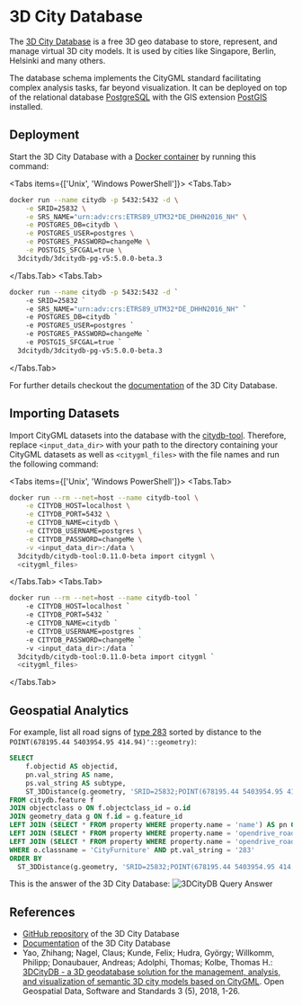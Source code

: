 
# 3D City Database

The [3D City Database](https://www.3dcitydb.org/3dcitydb/) is a free 3D geo database to store, represent, and manage virtual 3D city models.
It is used by cities like Singapore, Berlin, Helsinki and many others.

The database schema implements the CityGML standard facilitating complex analysis tasks, far beyond visualization.
It can be deployed on top of the relational database [PostgreSQL](https://www.postgresql.org) with the GIS extension [PostGIS](https://postgis.net) installed.

## Deployment

Start the 3D City Database with a [Docker container](https://github.com/tum-gis/3dcitydb-docker-postgis) by running this command:

<Tabs items={['Unix', 'Windows PowerShell']}>
  <Tabs.Tab>
```bash copy
docker run --name citydb -p 5432:5432 -d \
    -e SRID=25832 \
    -e SRS_NAME="urn:adv:crs:ETRS89_UTM32*DE_DHHN2016_NH" \
    -e POSTGRES_DB=citydb \
    -e POSTGRES_USER=postgres \
    -e POSTGRES_PASSWORD=changeMe \
    -e POSTGIS_SFCGAL=true \
  3dcitydb/3dcitydb-pg-v5:5.0.0-beta.3
```
  </Tabs.Tab>
  <Tabs.Tab>
```bash copy
docker run --name citydb -p 5432:5432 -d `
    -e SRID=25832 `
    -e SRS_NAME="urn:adv:crs:ETRS89_UTM32*DE_DHHN2016_NH" `
    -e POSTGRES_DB=citydb `
    -e POSTGRES_USER=postgres `
    -e POSTGRES_PASSWORD=changeMe `
    -e POSTGIS_SFCGAL=true `
  3dcitydb/3dcitydb-pg-v5:5.0.0-beta.3
```
  </Tabs.Tab>
</Tabs>

For further details checkout the [documentation](https://3dcitydb.github.io/3dcitydb-mkdocs/) of the 3D City Database.

## Importing Datasets

Import CityGML datasets into the database with the [citydb-tool](https://github.com/3dcitydb/citydb-tool).
Therefore, replace `<input_data_dir>` with your path to the directory containing your CityGML datasets as well as `<citygml_files>` with the file names and run the following command:

<Tabs items={['Unix', 'Windows PowerShell']}>
  <Tabs.Tab>
```bash copy
docker run --rm --net=host --name citydb-tool \
    -e CITYDB_HOST=localhost \
    -e CITYDB_PORT=5432 \
    -e CITYDB_NAME=citydb \
    -e CITYDB_USERNAME=postgres \
    -e CITYDB_PASSWORD=changeMe \
    -v <input_data_dir>:/data \
  3dcitydb/citydb-tool:0.11.0-beta import citygml \
  <citygml_files>
```
  </Tabs.Tab>
  <Tabs.Tab>
```bash copy
docker run --rm --net=host --name citydb-tool `
    -e CITYDB_HOST=localhost `
    -e CITYDB_PORT=5432 `
    -e CITYDB_NAME=citydb `
    -e CITYDB_USERNAME=postgres `
    -e CITYDB_PASSWORD=changeMe `
    -v <input_data_dir>:/data `
  3dcitydb/citydb-tool:0.11.0-beta import citygml `
  <citygml_files>
```
  </Tabs.Tab>
</Tabs>

## Geospatial Analytics

For example, list all road signs of [type 283](https://en.wikipedia.org/wiki/Road_signs_in_Germany#Regulatory_signs) sorted by distance to the ``POINT(678195.44 5403954.95 414.94)'::geometry)``:

```sql copy
SELECT
    f.objectid AS objectid,
    pn.val_string AS name,
    ps.val_string AS subtype,
    ST_3DDistance(g.geometry, 'SRID=25832;POINT(678195.44 5403954.95 414.94)'::geometry) as distance
FROM citydb.feature f
JOIN objectclass o ON f.objectclass_id = o.id
JOIN geometry_data g ON f.id = g.feature_id
LEFT JOIN (SELECT * FROM property WHERE property.name = 'name') AS pn ON f.id = pn.feature_id
LEFT JOIN (SELECT * FROM property WHERE property.name = 'opendrive_roadSignal_type') AS pt ON f.id = pt.feature_id
LEFT JOIN (SELECT * FROM property WHERE property.name = 'opendrive_roadSignal_subtype') AS ps ON f.id = ps.feature_id
WHERE o.classname = 'CityFurniture' AND pt.val_string = '283'
ORDER BY
  ST_3DDistance(g.geometry, 'SRID=25832;POINT(678195.44 5403954.95 414.94)'::geometry)
```

This is the answer of the 3D City Database:
![3DCityDB Query Answer](/media/demos/3dcitydb-query-answer.png)


## References

- [GitHub repository](https://github.com/3dcitydb/3dcitydb) of the 3D City Database
- [Documentation](https://3dcitydb.github.io/3dcitydb-mkdocs/) of the 3D City Database
- Yao, Zhihang; Nagel, Claus; Kunde, Felix; Hudra, György; Willkomm, Philipp; Donaubauer, Andreas; Adolphi, Thomas; Kolbe, Thomas H.: [3DCityDB - a 3D geodatabase solution for the management, analysis, and visualization of semantic 3D city models based on CityGML](https://doi.org/10.1186/s40965-018-0046-7). Open Geospatial Data, Software and Standards 3 (5), 2018, 1-26.
